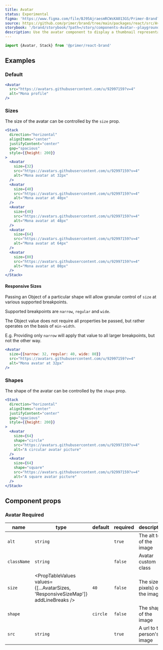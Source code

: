 ```yaml
---
title: Avatar
status: Experimental
figma: 'https://www.figma.com/file/BJ95AjraesmRCWsKA013GS/Primer-Brand?node-id=543%3A19830&t=Be91VGjX2BANJnQc-11'
source: https://github.com/primer/brand/tree/main/packages/react/src/Avatar/Avatar.tsx
storybook: '/brand/storybook/?path=/story/components-Avatar--playground'
description: Use the avatar component to display a thumbnail representation of a person.
---
```




```js
import {Avatar, Stack} from '@primer/react-brand'
```

## Examples

### Default

```jsx live
<Avatar
  src="https://avatars.githubusercontent.com/u/92997159?v=4"
  alt="Mona profile"
/>
```

### Sizes

The size of the avatar can be controlled by the `size` prop.

```jsx live
<Stack
  direction="horizontal"
  alignItems="center"
  justifyContent="center"
  gap="spacious"
  style={{height: 200}}
>
  <Avatar
    size={32}
    src="https://avatars.githubusercontent.com/u/92997159?v=4"
    alt="Mona avatar at 32px"
  />
  <Avatar
    size={40}
    src="https://avatars.githubusercontent.com/u/92997159?v=4"
    alt="Mona avatar at 40px"
  />
  <Avatar
    size={48}
    src="https://avatars.githubusercontent.com/u/92997159?v=4"
    alt="Mona avatar at 48px"
  />
  <Avatar
    size={64}
    src="https://avatars.githubusercontent.com/u/92997159?v=4"
    alt="Mona avatar at 64px"
  />
  <Avatar
    size={80}
    src="https://avatars.githubusercontent.com/u/92997159?v=4"
    alt="Mona avatar at 80px"
  />
</Stack>
```

#### Responsive Sizes

Passing an Object of a particular shape will allow granular control of `size` at various supported breakpoints.

Supported breakpoints are `narrow`, `regular` and `wide`.

The Object value does not require all properties be passed, but rather operates on the basis of `min-width`.

E.g. Providing only `narrow` will apply that value to all larger breakpoints, but not the other way.

```jsx live
<Avatar
  size={{narrow: 32, regular: 40, wide: 80}}
  src="https://avatars.githubusercontent.com/u/92997159?v=4"
  alt="Mona avatar at 32px"
/>
```

### Shapes

The shape of the avatar can be controlled by the `shape` prop.

```jsx live
<Stack
  direction="horizontal"
  alignItems="center"
  justifyContent="center"
  gap="spacious"
  style={{height: 200}}
>
  <Avatar
    size={64}
    shape="circle"
    src="https://avatars.githubusercontent.com/u/92997159?v=4"
    alt="A circular avatar picture"
  />
  <Avatar
    size={64}
    shape="square"
    src="https://avatars.githubusercontent.com/u/92997159?v=4"
    alt="A square avatar picture"
  />
</Stack>
```

## Component props

### Avatar <Label>Required</Label>

| name        | type                                                                             | default  | required | description                       |
| ----------- | -------------------------------------------------------------------------------- | -------- | -------- | --------------------------------- |
| `alt`       | `string`                                                                         |          | `true`   | The alt text of the image         |
| `className` | `string`                                                                         |          | `false`  | Avatar custom class               |
| `size`      | <PropTableValues values={[...AvatarSizes, 'ResponsiveSizeMap']} addLineBreaks /> | `40`     | `false`  | The size (in pixels) of the image |
| `shape`     | <PropTableValues values={AvatarShapes} addLineBreaks />                          | `circle` | `false`  | The shape of the image            |
| `src`       | `string`                                                                         |          | `true`   | A url to the person's image       |
